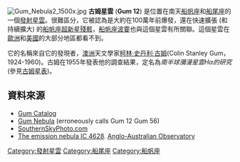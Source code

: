 [[File:Gum_Nebula2_1500x.jpg|thumb]]
'''古姆星雲''' ('''Gum 12''') 是位置在南天[[船帆座|船帆座]]和[[船尾座|船尾座]]的一個[[發射星雲|發射星雲]]。很難區分，它被認為是大約在100萬年前爆發，還在快速擴張 (和持續擴大) 的[[船帆座超新星殘骸|船帆座超新星殘骸]]，[[船帆座波霎|船帆座波霎]]也與這個星雲有所關聯。這個星雲在[[歐洲|歐洲]]和[[美國|美國]]的大部分地區都看不到。 

它的名稱來自它的發現者，[[澳洲|澳洲]]天文學家[[柯林·史丹利·古姆|柯林·史丹利·古姆]](Colin Stanley Gum，1924-1960)。古姆在1955年發表他的調查結果，定名為''南半球瀰漫星雲Hα的研究'' (參見[[古姆星表|古姆星表]])。

== 資料來源 ==

*[http://galaxymap.org/cgi-bin/gum.py?s=1 Gum Catalog]{{Wayback|url=http://galaxymap.org/cgi-bin/gum.py?s=1 |date=20130716142645 }}
*[http://www.daviddarling.info/encyclopedia/G/Gum_Nebula.html Gum Nebula]{{Wayback|url=http://www.daviddarling.info/encyclopedia/G/Gum_Nebula.html |date=20110816191632 }} (erroneously calls Gum 12 Gum 56)
*[http://www.southernskyphoto.com/southern_sky/gum_nebula.htm SouthernSkyPhoto.com]{{Wayback|url=http://www.southernskyphoto.com/southern_sky/gum_nebula.htm |date=20100201000553 }}
*[https://web.archive.org/web/20131005044635/http://www.aao.gov.au/images/captions/aat105.html The emission nebula IC 4628]. [[Anglo-Australian_Observatory|Anglo-Australian Observatory]]

{{Gum catalogue}}

[[Category:發射星雲|Category:發射星雲]]
[[Category:船尾座|Category:船尾座]]
[[Category:船帆座|Category:船帆座]]

{{nebula-stub}}